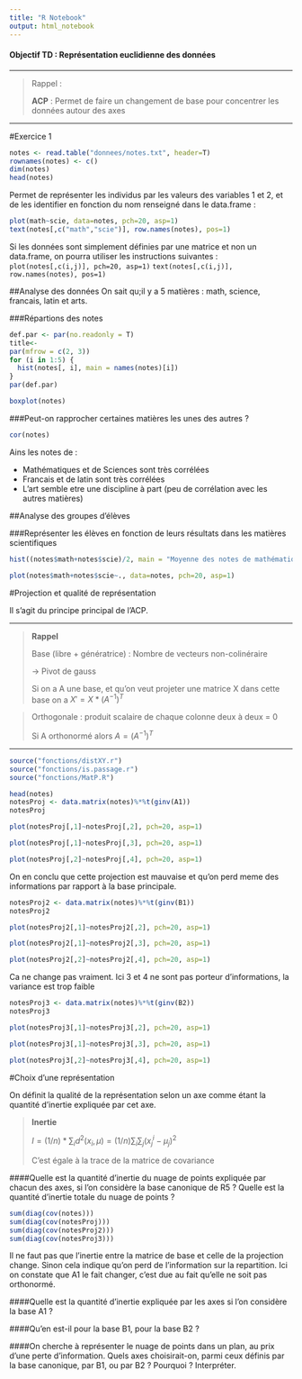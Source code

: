 ```yaml
---
title: "R Notebook"
output: html_notebook
---
```


#### Objectif TD : Représentation euclidienne des données

***

>Rappel : 
>
>**ACP** : Permet de faire un changement de base pour concentrer les données autour des axes

***

#Exercice 1

```r
notes <- read.table("donnees/notes.txt", header=T)
rownames(notes) <- c()
dim(notes)
head(notes)
```

Permet de représenter les individus par les valeurs des variables 1 et 2, et de les
identifier en fonction du nom renseigné dans le data.frame :

```r
plot(math~scie, data=notes, pch=20, asp=1)
text(notes[,c("math","scie")], row.names(notes), pos=1)
```

Si les données sont simplement définies par une matrice et non un data.frame, on pourra utiliser les
instructions suivantes :
`plot(notes[,c(i,j)], pch=20, asp=1)`
`text(notes[,c(i,j)], row.names(notes), pos=1)`

##Analyse des données
On sait qu;il y a 5 matières : math, science, francais, latin et arts.

###Répartions des notes 

```r
def.par <- par(no.readonly = T)
title<- 
par(mfrow = c(2, 3))
for (i in 1:5) {
  hist(notes[, i], main = names(notes)[i])
}
par(def.par)
```


```r
boxplot(notes)
```

###Peut-on rapprocher certaines matières les unes des autres ? 

```r
cor(notes)
```

Ains les notes de :

* Mathématiques et de Sciences sont très corrélées
* Francais et de latin sont très corrélées
* L'art semble etre une discipline à part (peu de corrélation avec les autres matières)

##Analyse des groupes d'élèves

###Représenter les élèves en fonction de leurs résultats dans les matières scientifiques 
```r
hist((notes$math+notes$scie)/2, main = "Moyenne des notes de mathématiques + science")
```
```r
plot(notes$math+notes$scie~., data=notes, pch=20, asp=1)
```


#Projection et qualité de représentation 

Il s'agit du principe principal de l'ACP. 

***

>**Rappel** 
>
> Base (libre + génératrice) : Nombre de vecteurs non-colinéraire 
>
> $\rightarrow$ Pivot de gauss
>
> Si on a A une base, et qu'on veut projeter une matrice X dans cette base on a $X' = X * (A^{-1})^T$

> Orthogonale : produit scalaire de chaque colonne deux à deux = 0
>
>Si A orthonormé alors $A = (A^{-1})^T$

***


```r
source("fonctions/distXY.r")
source("fonctions/is.passage.r")
source("fonctions/MatP.R")
```

```r
head(notes)
notesProj <- data.matrix(notes)%*%t(ginv(A1))
notesProj
```


```r
plot(notesProj[,1]~notesProj[,2], pch=20, asp=1)

plot(notesProj[,1]~notesProj[,3], pch=20, asp=1)

plot(notesProj[,2]~notesProj[,4], pch=20, asp=1)
```

On en conclu que cette projection est mauvaise et qu'on perd meme des informations par rapport à la base principale. 

```r
notesProj2 <- data.matrix(notes)%*%t(ginv(B1))
notesProj2

plot(notesProj2[,1]~notesProj2[,2], pch=20, asp=1)

plot(notesProj2[,1]~notesProj2[,3], pch=20, asp=1)

plot(notesProj2[,2]~notesProj2[,4], pch=20, asp=1)
```

Ca ne change pas vraiment. Ici 3 et 4 ne sont pas porteur d'informations, la variance est trop faible

```r
notesProj3 <- data.matrix(notes)%*%t(ginv(B2))
notesProj3

plot(notesProj3[,1]~notesProj3[,2], pch=20, asp=1)

plot(notesProj3[,1]~notesProj3[,3], pch=20, asp=1)

plot(notesProj3[,2]~notesProj3[,4], pch=20, asp=1)
```


#Choix d’une représentation

On définit la qualité de la représentation selon un axe comme étant la quantité d’inertie expliquée
par cet axe.

>**Inertie**
>
>$I = (1/n)*\sum_{i} d^2(x_i,\mu) = (1/n)\sum_{i}\sum_{j} (x_j^i - \mu_j)^2$
>
> C'est égale à la trace de la matrice de covariance

####Quelle est la quantité d’inertie du nuage de points expliquée par chacun des axes, si l’on considère la base canonique de R5 ? Quelle est la quantité d’inertie totale du nuage de points ?

```r
sum(diag(cov(notes)))
sum(diag(cov(notesProj)))
sum(diag(cov(notesProj2)))
sum(diag(cov(notesProj3)))
```

Il ne faut pas que l'inertie entre la matrice de base et celle de la projection change. Sinon cela indique qu'on perd de l'information sur la repartition. Ici on constate que A1 le fait changer, c'est due au fait qu'elle ne soit pas orthonormé.


####Quelle est la quantité d’inertie expliquée par les axes si l’on considère la base A1 ?

####Qu’en est-il pour la base B1, pour la base B2 ?

####On cherche à représenter le nuage de points dans un plan, au prix d’une perte d’information. Quels axes choisirait-on, parmi ceux définis par la base canonique, par B1, ou par B2 ? Pourquoi ? Interpréter.


